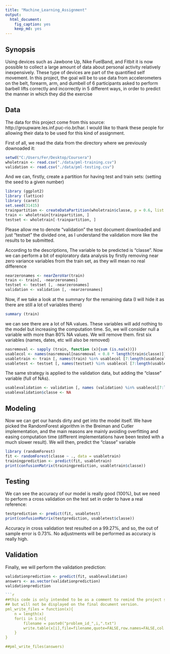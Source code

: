 ```yaml
---
title: "Machine_Learning_Assignment"
output:
  html_document:
    fig_caption: yes
    keep_md: yes
---
```


Synopsis
-----------
   
Using devices such as Jawbone Up, Nike FuelBand, and Fitbit it is now possible
to collect a large amount of data about personal activity relatively inexpensively.
These type of devices are part of the quantified self movement. In this project,
the goal will be to use data from accelerometers on the belt, forearm, arm, and dumbell of 6
participants asked to perform barbell lifts correctly and incorrectly in 5 different ways,
in order to predict the manner in which they did the exercise


Data
------------
   
The data for this project come from this source: http://groupware.les.inf.puc-rio.br/har.
I would like to thank these people for allowing their data to be used for this kind of assignment.

First of all, we read the data from the directory where we previously downoaded it:

```r
setwd("C:/Users/Fer/Desktop/Coursera")
wholetrain <- read.csv("./data/pml-training.csv")
validation <- read.csv("./data/pml-testing.csv")
```

And we can, firstly, create a partition for having test and train sets:
(setting the seed to a given number)

```r
library (ggplot2)
library (lattice)
library (caret)
set.seed(31415)
trainpartition <- createDataPartition(wholetrain$classe, p = 0.6, list = FALSE)
train <- wholetrain[trainpartition, ]
testset <- wholetrain[-trainpartition, ]
```

Please allow me to denote "validation" the test document downloaded and just
"testset" the divided one, as I understand the validation more like the results
to be submitted.

According to the descriptions, The variable to be predicted is "classe".
Now we can perform a bit of exploratory data analysis by firstly removing near
zero variance variables from the train set, as they will mean no real difference

```r
nearzeronames <- nearZeroVar(train)
train <- train[, -nearzeronames]
testset <- testset [, -nearzeronames]
validation <- validation [, -nearzeronames]
```

Now, if we take a look at the summary for the remaining data (I will hide it as
there are still a lot of variables there)

```r
summary (train)
```

we can see there are a lot of NA values. These variables will add nothing to the
model but increasing the computation time. So, we will consider null a variable
with more than 80% NA values. We will remove them. first six variables (names, 
dates, etc will also be removed)

```r
nasremoval <- sapply (train, function (x){sum (is.na(x))})
usablecol <- names(nasremoval[nasremoval < 0.8 * length(train$classe)])
usabletrain <- train [, names(train) %in% usablecol [7:length(usablecol)]]
usabletest <- testset [, names(testset) %in% usablecol [7:length(usablecol)]]
```

The same strategy is applied to the validation data, but adding the "classe" 
variable (full of NAs).

```r
usablevalidation <- validation [, names (validation) %in% usablecol[7:length(usablecol)]]
usablevalidation$classe <- NA
```


Modeling
------------
   
Now we can get our hands dirty and get into the model itself. We have picked the
RandomForest algorithm in the Breiman and Cutler implementation, and the main
reasons are mainly avoiding overfitting and easing computation time (different
implementations have been tested with a much slower result). We will then, predict
the "classe" variable


```r
library (randomForest)
fit <- randomForest(classe ~ ., data = usabletrain)
trainingprediction <- predict(fit, usabletrain)
print(confusionMatrix(trainingprediction, usabletrain$classe))
```

Testing
---------
   
We can see the accuracy of our model is really good (100%), but we need to perform a
cross validation on the test set in order to have a real reference:

```r
testprediction <- predict(fit, usabletest)
print(confusionMatrix(testprediction, usabletest$classe))
```


Accuracy in cross validation test resulted on a 99.27%, and so, the out of sample
error is 0.73%. No adjustments will be performed as accuracy is really high.

Validation
-----------

Finally, we will perform the validation prediction:
   
```r
validationprediction <- predict(fit, usablevalidation)
answers <- as.vector(validationprediction)
validationprediction

```r
##this code is only intended to be as a comment to remind the project submission
## but will not be displayed on the final document version.
pml_write_files = function(x){
    n = length(x)
    for(i in 1:n){
        filename = paste0("problem_id_",i,".txt")
        write.table(x[i],file=filename,quote=FALSE,row.names=FALSE,col.names=FALSE)
    }
}

##pml_write_files(answers)
```

